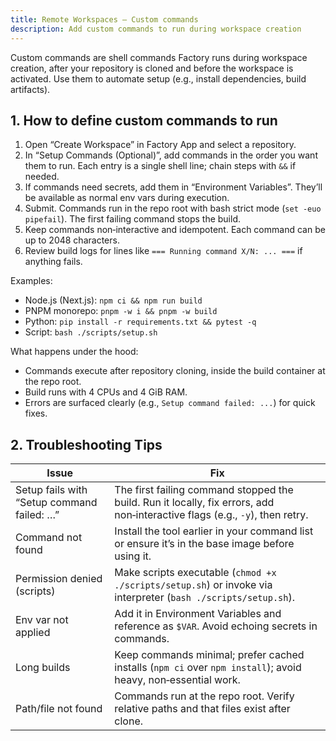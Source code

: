 ```yaml
---
title: Remote Workspaces – Custom commands
description: Add custom commands to run during workspace creation
---
```


Custom commands are shell commands Factory runs during workspace creation, after your repository is cloned and before the workspace is activated. Use them to automate setup (e.g., install dependencies, build artifacts).

## 1. How to define custom commands to run

1. Open “Create Workspace” in Factory App and select a repository.
2. In “Setup Commands (Optional)”, add commands in the order you want them to run. Each entry is a single shell line; chain steps with `&&` if needed.
3. If commands need secrets, add them in “Environment Variables”. They’ll be available as normal env vars during execution.
4. Submit. Commands run in the repo root with bash strict mode (`set -euo pipefail`). The first failing command stops the build.
5. Keep commands non‑interactive and idempotent. Each command can be up to 2048 characters.
6. Review build logs for lines like `=== Running command X/N: ... ===` if anything fails.

Examples:
- Node.js (Next.js): `npm ci && npm run build`
- PNPM monorepo: `pnpm -w i && pnpm -w build`
- Python: `pip install -r requirements.txt && pytest -q`
- Script: `bash ./scripts/setup.sh`

What happens under the hood:
- Commands execute after repository cloning, inside the build container at the repo root.
- Build runs with 4 CPUs and 4 GiB RAM.
- Errors are surfaced clearly (e.g., `Setup command failed: ...`) for quick fixes.

## 2. Troubleshooting Tips

| Issue | Fix |
|---|---|
| Setup fails with “Setup command failed: …” | The first failing command stopped the build. Run it locally, fix errors, add non‑interactive flags (e.g., `-y`), then retry. |
| Command not found | Install the tool earlier in your command list or ensure it’s in the base image before using it. |
| Permission denied (scripts) | Make scripts executable (`chmod +x ./scripts/setup.sh`) or invoke via interpreter (`bash ./scripts/setup.sh`). |
| Env var not applied | Add it in Environment Variables and reference as `$VAR`. Avoid echoing secrets in commands. |
| Long builds | Keep commands minimal; prefer cached installs (`npm ci` over `npm install`); avoid heavy, non‑essential work. |
| Path/file not found | Commands run at the repo root. Verify relative paths and that files exist after clone. |
